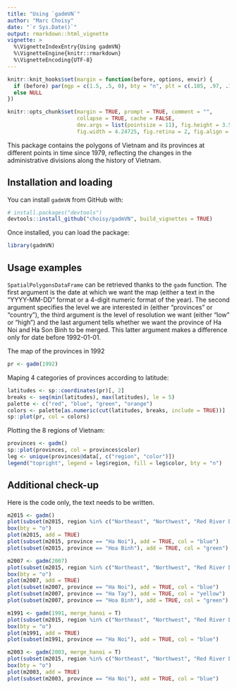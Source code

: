 ```yaml
---
title: "Using `gadmVN`"
author: "Marc Choisy"
date: "`r Sys.Date()`"
output: rmarkdown::html_vignette
vignette: >
  %\VignetteIndexEntry{Using gadmVN}
  %\VignetteEngine{knitr::rmarkdown}
  %\VignetteEncoding{UTF-8}
---
```


```r
knitr::knit_hooks$set(margin = function(before, options, envir) {
  if (before) par(mgp = c(1.5, .5, 0), bty = "n", plt = c(.105, .97, .13, .97))
  else NULL
})

knitr::opts_chunk$set(margin = TRUE, prompt = TRUE, comment = "",
                      collapse = TRUE, cache = FALSE,
                      dev.args = list(pointsize = 11), fig.height = 3.5,
                      fig.width = 4.24725, fig.retina = 2, fig.align = "center")
```

This package contains the polygons of Vietnam and its provinces at different
points in time since 1979, reflecting the changes in the administrative
divisions along the history of Vietnam.

## Installation and loading

You can install `gadmVN` from GitHub with:

```r
# install.packages("devtools")
devtools::install_github("choisy/gadmVN", build_vignettes = TRUE)
```

Once installed, you can load the package:

```r
library(gadmVN)
```


## Usage examples

`SpatialPolygonsDataFrame` can be retrieved thanks to the `gadm` function. The
first argument is the date at which we want the map (either a text in the
"YYYY-MM-DD" format or a 4-digit numeric format of the year). The second
argument specifies the level we are interested in (either "provinces" or
"country"), the third argument is the level of resolution we want (either "low"
or "high") and the last argument tells whether we want the province of Ha Noi
and Ha Son Binh to be merged. This latter argument makes a difference only for
date before 1992-01-01.

The map of the provinces in 1992

```r
pr <- gadm(1992)
```

Maping 4 categories of provinces according to latitude:

```r
latitudes <- sp::coordinates(pr)[, 2]
breaks <- seq(min(latitudes), max(latitudes), le = 5)
palette <- c("red", "blue", "green", "orange")
colors <- palette[as.numeric(cut(latitudes, breaks, include = TRUE))]
sp::plot(pr, col = colors)
```

Plotting the 8 regions of Vietnam:

```r
provinces <- gadm()
sp::plot(provinces, col = provinces$color)
leg <- unique(provinces@data[, c("region", "color")])
legend("topright", legend = leg$region, fill = leg$color, bty = "n")
```

## Additional check-up

Here is the code only, the text needs to be written.

```r
m2015 <- gadm()
plot(subset(m2015, region %in% c("Northeast", "Northwest", "Red River Delta")), border = "white")
box(bty = "o")
plot(m2015, add = TRUE)
plot(subset(m2015, province == "Ha Noi"), add = TRUE, col = "blue")
plot(subset(m2015, province == "Hoa Binh"), add = TRUE, col = "green")
```

```r
m2007 <- gadm(2007)
plot(subset(m2015, region %in% c("Northeast", "Northwest", "Red River Delta")), border = "white")
box(bty = "o")
plot(m2007, add = TRUE)
plot(subset(m2007, province == "Ha Noi"), add = TRUE, col = "blue")
plot(subset(m2007, province == "Ha Tay"), add = TRUE, col = "yellow")
plot(subset(m2007, province == "Hoa Binh"), add = TRUE, col = "green")
```

```r
m1991 <- gadm(1991, merge_hanoi = T)
plot(subset(m2015, region %in% c("Northeast", "Northwest", "Red River Delta")), border = "white")
box(bty = "o")
plot(m1991, add = TRUE)
plot(subset(m1991, province == "Ha Noi"), add = TRUE, col = "blue")
```

```r
m2003 <- gadm(2003, merge_hanoi = T)
plot(subset(m2015, region %in% c("Northeast", "Northwest", "Red River Delta")), border = "white")
box(bty = "o")
plot(m2003, add = TRUE)
plot(subset(m2003, province == "Ha Noi"), add = TRUE, col = "blue")
```


